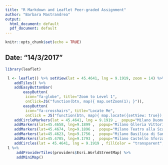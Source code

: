 ```yaml
---
title: "R Markdown and Leaflet Peer-graded Assignment"
author: "Barbara Mastrandrea"
output:
  html_document: default
  pdf_document: default
---
```


```r
knitr::opts_chunk$set(echo = TRUE)
```

## Date: "14/3/2017"

```r
library(leaflet)
```

```r
 l <- leaflet() %>% setView(lat = 45.4641, lng = 9.1919, zoom = 14) %>%
 	addTiles() %>%
	addEasyButtonBar(
   		easyButton(
   		 icon="fa-globe", title="Zoom to Level 1",
   		 onClick=JS("function(btn, map){ map.setZoom(1); }")),
   		easyButton(
	     icon="fa-crosshairs", title="Locate Me",
	     onClick = JS("function(btn, map){ map.locate({setView: true}); }"))) %>%
    addCircleMarkers(lat = 45.4641, lng = 9.1919 ,  popup="Milano Duomo di Milano") %>%
    addMarkers(lat=45.4658, lng=9.1899 ,  popup="Milano Glleria Vittorio Emanuele") %>%
    addMarkers(lat=45.4674, lng=9.1896 ,  popup="Milano Teatro alla Scala") %>%
    addMarkers(lat=45.4623, lng=9.1756 ,  popup="Milano Basilica di Sant'Ambrogio") %>%    
    addMarkers(lat=45.4705, lng=9.1793 ,  popup="Milano Castello Sforza") %>%
    addCircles(lat = 45.4641, lng = 9.1919 , fillColor = "transparent", radius=1700 )
 l %>%
     addProviderTiles(providers$Esri.WorldStreetMap) %>%
     addMiniMap()   
```

